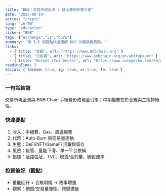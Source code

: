 ```yaml
---
title: "BNB：交易所現金流 × 鏈上費用的雙引擎"
date: "2025-08-19"
series: "crypto"
lang: "zh-TW"
type: "education"
ticker: "BNB"
tags: ["exchange","l1","burn"]
summary: "用 3–5 個要點快速理解 BNB 的驅動與風險。"
links:
  - { title: "官網", url: "https://www.bnbchain.org" }
  - { title: "白皮書", url: "https://www.bnbchain.org/en/whitepaper" }
  - { title: "Market (CoinGecko)", url: "https://www.coingecko.com/en/coins/bnb" }
readingTime: 3
social: { thread: true, ig: true, x: true, fb: true }
---
```



### 一句話結論
交易所現金流與 BNB Chain 手續費形成現金引擎；中期變數在於合規與生態持續性。

### 快速要點
1. 收入：手續費、Gas、周邊服務
2. 代幣：Auto-Burn 與交易量連動
3. 生態：DeFi/NFT/GameFi 活躍與留存
4. 風險：監管、量能下滑、單一平台依賴
5. 指標：活躍位址、TVL、現貨/合約量、銷毀速率

<EmbedTradingView symbol="BINANCE:BNBUSDT" />

### 投資筆記（觀點）
- 量能回升 + 合規明朗 → 敘事增強
- 觀察：銷毀/交易量彈性、跨鏈遷徙
